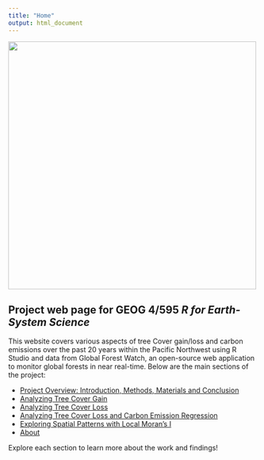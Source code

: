 ```yaml
---
title: "Home"
output: html_document
---
```

<img src="/Users/jessebrodrick/Desktop/490Pro/GEOG490/gfw.jpg"  width="500"/>

## Project web page for GEOG 4/595 *R for Earth-System Science* 

This website covers various aspects of tree Cover gain/loss and carbon emissions over the past 20 years within the Pacific Northwest using R Studio and data from Global Forest Watch, an open-source web application to monitor global forests in near real-time. Below are the main sections of the project:

- [Project Overview: Introduction, Methods, Materials and Conclusion](Intro.html)
- [Analyzing Tree Cover Gain](TreeCoverGain.html)
- [Analyzing Tree Cover Loss](TreeCoverLoss.html)
- [Analyzing Tree Cover Loss and Carbon Emission Regression](CarbonF.html)
- [Exploring Spatial Patterns with Local Moran's I](LMI.html)
- [About](about.html)

Explore each section to learn more about the work and findings!